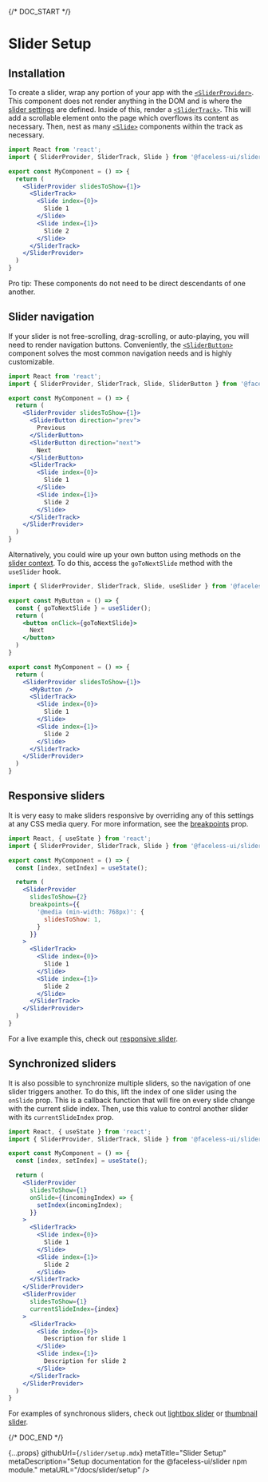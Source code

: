 
{/* DOC_START */}

# Slider Setup

## Installation

<InstallationCode name="slider" />

To create a slider, wrap any portion of your app with the [`<SliderProvider>`](/docs/slider/api#sliderprovider). This component does not render anything in the DOM and is where the [slider settings](/docs/slider/api#sliderprovider-props) are defined. Inside of this, render a [`<SliderTrack>`](/docs/slider/api#slidertrack). This will add a scrollable element onto the page which overflows its content as necessary. Then, nest as many [`<Slide>`](/docs/slider/api#slide) components within the track as necessary.

```jsx
import React from 'react';
import { SliderProvider, SliderTrack, Slide } from '@faceless-ui/slider';

export const MyComponent = () => {
  return (
    <SliderProvider slidesToShow={1}>
      <SliderTrack>
        <Slide index={0}>
          Slide 1
        </Slide>
        <Slide index={1}>
          Slide 2
        </Slide>
      </SliderTrack>
    </SliderProvider>
  )
}
```

Pro tip: These components do not need to be direct descendants of one another.

## Slider navigation

If your slider is not free-scrolling, drag-scrolling, or auto-playing, you will need to render navigation buttons. Conveniently, the [`<SliderButton>`](/docs/slider/api#sliderbutton) component solves the most common navigation needs and is highly customizable.

```jsx
import React from 'react';
import { SliderProvider, SliderTrack, Slide, SliderButton } from '@faceless-ui/slider';

export const MyComponent = () => {
  return (
    <SliderProvider slidesToShow={1}>
      <SliderButton direction="prev">
        Previous
      </SliderButton>
      <SliderButton direction="next">
        Next
      </SliderButton>
      <SliderTrack>
        <Slide index={0}>
          Slide 1
        </Slide>
        <Slide index={1}>
          Slide 2
        </Slide>
      </SliderTrack>
    </SliderProvider>
  )
}
```

Alternatively, you could wire up your own button using methods on the [slider context](/docs/slider/api#sliderprovider-context). To do this, access the `goToNextSlide` method with the `useSlider` hook.

```jsx
import { SliderProvider, SliderTrack, Slide, useSlider } from '@faceless-ui/slider';

export const MyButton = () => {
  const { goToNextSlide } = useSlider();
  return (
    <button onClick={goToNextSlide}>
      Next
    </button>
  )
}

export const MyComponent = () => {
  return (
    <SliderProvider slidesToShow={1}>
      <MyButton />
      <SliderTrack>
        <Slide index={0}>
          Slide 1
        </Slide>
        <Slide index={1}>
          Slide 2
        </Slide>
      </SliderTrack>
    </SliderProvider>
  )
}
```

## Responsive sliders

It is very easy to make sliders responsive by overriding any of this settings at any CSS media query. For more information, see the [breakpoints](/docs/sliders/api#breakpoints) prop.

```jsx
import React, { useState } from 'react';
import { SliderProvider, SliderTrack, Slide } from '@faceless-ui/slider';

export const MyComponent = () => {
  const [index, setIndex] = useState();

  return (
    <SliderProvider
      slidesToShow={2}
      breakpoints={{
        '@media (min-width: 768px)': {
          slidesToShow: 1,
        }
      }}
    >
      <SliderTrack>
        <Slide index={0}>
          Slide 1
        </Slide>
        <Slide index={1}>
          Slide 2
        </Slide>
      </SliderTrack>
    </SliderProvider>
  )
}
```

For a live example this, check out [responsive slider](/docs/slider/examples/responsive).

## Synchronized sliders

It is also possible to synchronize multiple sliders, so the navigation of one slider triggers another. To do this, lift the index of one slider using the `onSlide` prop. This is a callback function that will fire on every slide change with the current slide index. Then, use this value to control another slider with its `currentSlideIndex` prop.

```jsx
import React, { useState } from 'react';
import { SliderProvider, SliderTrack, Slide } from '@faceless-ui/slider';

export const MyComponent = () => {
  const [index, setIndex] = useState();

  return (
    <SliderProvider
      slidesToShow={1}
      onSlide={(incomingIndex) => {
        setIndex(incomingIndex);
      }}
    >
      <SliderTrack>
        <Slide index={0}>
          Slide 1
        </Slide>
        <Slide index={1}>
          Slide 2
        </Slide>
      </SliderTrack>
    </SliderProvider>
    <SliderProvider
      slidesToShow={1}
      currentSlideIndex={index}
    >
      <SliderTrack>
        <Slide index={0}>
          Description for slide 1
        </Slide>
        <Slide index={1}>
          Description for slide 2
        </Slide>
      </SliderTrack>
    </SliderProvider>
  )
}
```

For examples of synchronous sliders, check out [lightbox slider](/docs/slider/examples/lightbox) or [thumbnail slider](/docs/slider/examples/thumbnail).

{/* DOC_END */}

  {...props}
  githubUrl={`/slider/setup.mdx`}
  metaTitle="Slider Setup"
  metaDescription="Setup documentation for the @faceless-ui/slider npm module."
  metaURL="/docs/slider/setup"
/>
